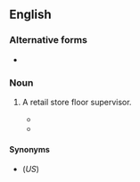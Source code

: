 {{also|shopwalker}}

==English==

===Alternative forms===
* {{l|en|shopwalker}}

===Noun===
{{en-noun}}

# {{lb|en|British}} A retail store floor supervisor.
#* {{quote-book|1=en|year=1926|author=Sir Arthur Conan Doyle|authorlink=Arthur Conan Doyle|title=The Land of Mist|url=http://gutenberg.net.au/ebooks06/0601351h.html|passage=Small trades-folk, male and female '''shopwalkers''', better class artisans, lower middle-class women worn with household cares, occasional young folk in search of a sensation - these were the impressions which the audience conveyed to the trained observation of Malone.}}
#* {{quote-book|en|year=1981|author=[[w:P. L. Travers|P. L. Travers]]|title=[[w:Mary Poppins|Mary Poppins]]|edition=revised|edition|chapter=11|passage=The '''shop-walkers''' behaved curiously, too.}}

====Synonyms====
* {{l|en|floorwalker}} (''US'')